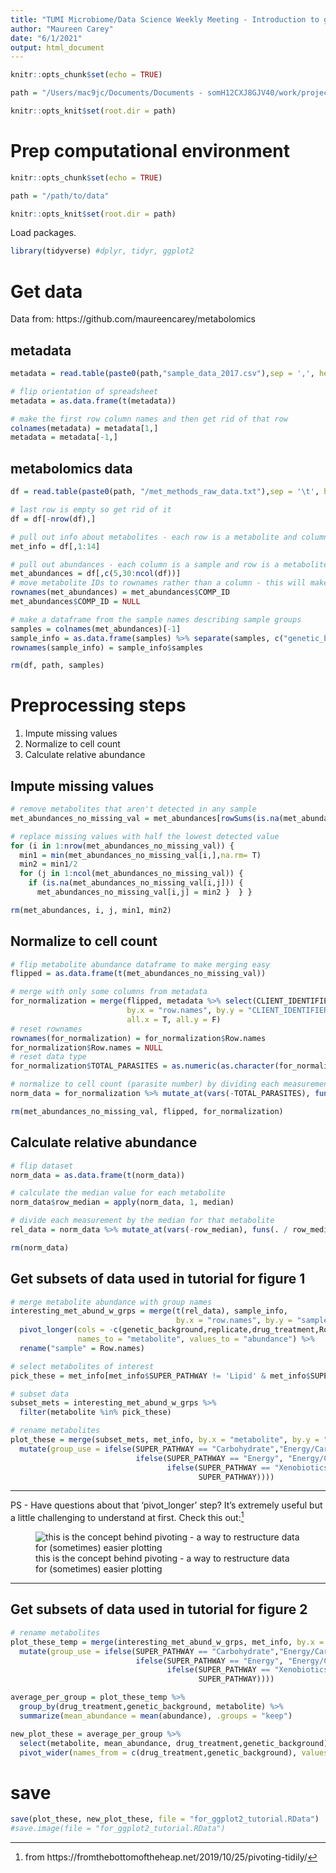 ```yaml
---
title: "TUMI Microbiome/Data Science Weekly Meeting - Introduction to ggplot2"
author: "Maureen Carey"
date: "6/1/2021"
output: html_document
---
```


```r
knitr::opts_chunk$set(echo = TRUE)

path = "/Users/mac9jc/Documents/Documents - somH12CXJ8GJV40/work/projects/other_tutorials/ggplot2/"

knitr::opts_knit$set(root.dir = path)

```

# Prep computational environment

```r
knitr::opts_chunk$set(echo = TRUE)

path = "/path/to/data"

knitr::opts_knit$set(root.dir = path)

```

Load packages.

```r

library(tidyverse) #dplyr, tidyr, ggplot2

```

# Get data

Data from: https://github.com/maureencarey/metabolomics

## metadata

```r

metadata = read.table(paste0(path,"sample_data_2017.csv"),sep = ',', header = F)

# flip orientation of spreadsheet
metadata = as.data.frame(t(metadata))

# make the first row column names and then get rid of that row
colnames(metadata) = metadata[1,] 
metadata = metadata[-1,]

```

## metabolomics data

```r

df = read.table(paste0(path, "/met_methods_raw_data.txt"),sep = '\t', header = T)

# last row is empty so get rid of it
df = df[-nrow(df),]

# pull out info about metabolites - each row is a metabolite and column is a different identifier or info about that metabolite
met_info = df[,1:14]

# pull out abundances - each column is a sample and row is a metabolite
met_abundances = df[,c(5,30:ncol(df))]
# move metabolite IDs to rownames rather than a column - this will make plotting easier
rownames(met_abundances) = met_abundances$COMP_ID
met_abundances$COMP_ID = NULL

# make a dataframe from the sample names describing sample groups
samples = colnames(met_abundances)[-1]
sample_info = as.data.frame(samples) %>% separate(samples, c("genetic_background", "replicate","drug_treatment"), remove = F)
rownames(sample_info) = sample_info$samples

rm(df, path, samples)

```

# Preprocessing steps

1. Impute missing values
2. Normalize to cell count
3. Calculate relative abundance

## Impute missing values

```r

# remove metabolites that aren't detected in any sample
met_abundances_no_missing_val = met_abundances[rowSums(is.na(met_abundances)) != ncol(met_abundances), ]

# replace missing values with half the lowest detected value
for (i in 1:nrow(met_abundances_no_missing_val)) {
  min1 = min(met_abundances_no_missing_val[i,],na.rm= T)
  min2 = min1/2 
  for (j in 1:ncol(met_abundances_no_missing_val)) {
    if (is.na(met_abundances_no_missing_val[i,j])) {
      met_abundances_no_missing_val[i,j] = min2 }  } }

rm(met_abundances, i, j, min1, min2)

```

## Normalize to cell count

```r

# flip metabolite abundance dataframe to make merging easy
flipped = as.data.frame(t(met_abundances_no_missing_val))

# merge with only some columns from metadata
for_normalization = merge(flipped, metadata %>% select(CLIENT_IDENTIFIER, TOTAL_PARASITES), 
                          by.x = "row.names", by.y = "CLIENT_IDENTIFIER", 
                          all.x = T, all.y = F)
# reset rownames
rownames(for_normalization) = for_normalization$Row.names
for_normalization$Row.names = NULL
# reset data type
for_normalization$TOTAL_PARASITES = as.numeric(as.character(for_normalization$TOTAL_PARASITES))

# normalize to cell count (parasite number) by dividing each measurement by the cell count for that sample
norm_data = for_normalization %>% mutate_at(vars(-TOTAL_PARASITES), funs(. / TOTAL_PARASITES)) %>% select(-TOTAL_PARASITES)

rm(met_abundances_no_missing_val, flipped, for_normalization)

```

## Calculate relative abundance

```r

# flip dataset
norm_data = as.data.frame(t(norm_data))

# calculate the median value for each metabolite
norm_data$row_median = apply(norm_data, 1, median)

# divide each measurement by the median for that metabolite
rel_data = norm_data %>% mutate_at(vars(-row_median), funs(. / row_median)) %>% select(-row_median)

rm(norm_data)

```

## Get subsets of data used in tutorial for figure 1

```r


# merge metabolite abundance with group names
interesting_met_abund_w_grps = merge(t(rel_data), sample_info,
                                     by.x = "row.names", by.y = "samples") %>%
  pivot_longer(cols = -c(genetic_background,replicate,drug_treatment,Row.names),
               names_to = "metabolite", values_to = "abundance") %>%
  rename("sample" = Row.names)

# select metabolites of interest
pick_these = met_info[met_info$SUPER_PATHWAY != 'Lipid' & met_info$SUPER_PATHWAY != 'Peptide',] %>% pull(COMP_ID)

# subset data
subset_mets = interesting_met_abund_w_grps %>% 
  filter(metabolite %in% pick_these) 

# rename metabolites
plot_these = merge(subset_mets, met_info, by.x = "metabolite", by.y = "COMP_ID", all.x = T) %>%
  mutate(group_use = ifelse(SUPER_PATHWAY == "Carbohydrate","Energy/Carbohydrates",
                            ifelse(SUPER_PATHWAY == "Energy", "Energy/Carbohydrates",
                                   ifelse(SUPER_PATHWAY == "Xenobiotics", "Cofactors and Vitamins", 
                                          SUPER_PATHWAY))))

```

------

PS - Have questions about that 'pivot_longer' step? It's extremely useful but a little challenging to understand at first. Check this out:^[from https://fromthebottomoftheheap.net/2019/10/25/pivoting-tidily/]

![this is the concept behind pivoting - a way to restructure data for (sometimes) easier plotting](/Users/mac9jc/Documents/Documents - somH12CXJ8GJV40/work/projects/other_tutorials/ggplot2/tidyr-longer-wider.gif)

------

## Get subsets of data used in tutorial for figure 2

```r


# rename metabolites
plot_these_temp = merge(interesting_met_abund_w_grps, met_info, by.x = "metabolite", by.y = "COMP_ID", all.x = T) %>%
  mutate(group_use = ifelse(SUPER_PATHWAY == "Carbohydrate","Energy/Carbohydrates",
                            ifelse(SUPER_PATHWAY == "Energy", "Energy/Carbohydrates",
                                   ifelse(SUPER_PATHWAY == "Xenobiotics", "Cofactors and Vitamins", 
                                          SUPER_PATHWAY))))

average_per_group = plot_these_temp %>% 
  group_by(drug_treatment,genetic_background, metabolite) %>%
  summarize(mean_abundance = mean(abundance), .groups = "keep")

new_plot_these = average_per_group %>% 
  select(metabolite, mean_abundance, drug_treatment,genetic_background) %>% 
  pivot_wider(names_from = c(drug_treatment,genetic_background), values_from = mean_abundance) 

```

# save

```r

save(plot_these, new_plot_these, file = "for_ggplot2_tutorial.RData")
#save.image(file = "for_ggplot2_tutorial.RData")

```
